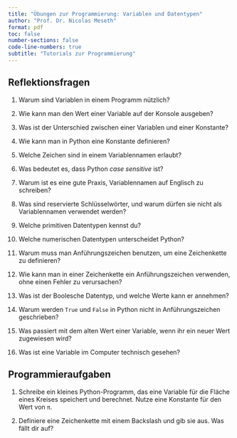 ```yaml
---
title: "Übungen zur Programmierung: Variablen und Datentypen"
author: "Prof. Dr. Nicolas Meseth"
format: pdf
toc: false
number-sections: false
code-line-numbers: true
subtitle: "Tutorials zur Programmierung"
---
```


## Reflektionsfragen

1.  Warum sind Variablen in einem Programm nützlich?

2.  Wie kann man den Wert einer Variable auf der Konsole ausgeben?

3.  Was ist der Unterschied zwischen einer Variablen und einer Konstante?

4.  Wie kann man in Python eine Konstante definieren?

5.  Welche Zeichen sind in einem Variablennamen erlaubt?

6.  Was bedeutet es, dass Python *case sensitive* ist?

7.  Warum ist es eine gute Praxis, Variablennamen auf Englisch zu schreiben?

8.  Was sind reservierte Schlüsselwörter, und warum dürfen sie nicht als Variablennamen verwendet werden?

9.  Welche primitiven Datentypen kennst du?

10.  Welche numerischen Datentypen unterscheidet Python?

11.  Warum muss man Anführungszeichen benutzen, um eine Zeichenkette zu definieren?

12.  Wie kann man in einer Zeichenkette ein Anführungszeichen verwenden, ohne einen Fehler zu verursachen?

13.  Was ist der Boolesche Datentyp, und welche Werte kann er annehmen?

14.  Warum werden `True` und `False` in Python nicht in Anführungszeichen geschrieben?

15.  Was passiert mit dem alten Wert einer Variable, wenn ihr ein neuer Wert zugewiesen wird?

16.  Was ist eine Variable im Computer technisch gesehen?


## Programmieraufgaben

1.  Schreibe ein kleines Python-Programm, das eine Variable für die Fläche eines Kreises speichert und berechnet. Nutze eine Konstante für den Wert von `π`.

2.  Definiere eine Zeichenkette mit einem Backslash und gib sie aus. Was fällt dir auf?





